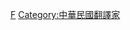 {{Catnav|頁面分類|人物|職業|台灣作家}}
{{Catnav|頁面分類|人物|各國人物|台灣作家}}
{{Catnav|頁面分類|人物|各職業人物|翻译家}}

[[Category:台灣作家|F]]
[[Category:中華民國翻譯家|Category:中華民國翻譯家]]